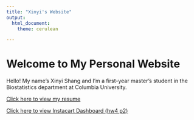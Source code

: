 ```yaml
---
title: "Xinyi's Website"
output: 
  html_document:
    theme: cerulean

---
```


# Welcome to My Personal Website

Hello! My name's Xinyi Shang and I'm a first-year master's student in the Biostatistics department at Columbia University.

[Click here to view my resume](resume.html)

[Click here to view Instacart Dashboard (hw4 p2)](p8105_hw4_xs2529_p2.html)


